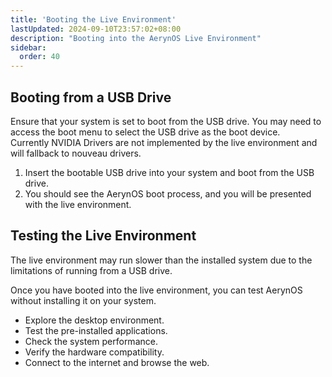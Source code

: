 ```yaml
---
title: 'Booting the Live Environment'
lastUpdated: 2024-09-10T23:57:02+08:00
description: "Booting into the AerynOS Live Environment"
sidebar:
  order: 40
---
```



## Booting from a USB Drive

<Aside type="note">
Ensure that your system is set to boot from the USB drive. You may need to access the boot menu to select the USB drive as the boot device.
</Aside>

<Aside type="caution">
Currently NVIDIA Drivers are not implemented by the live environment and will fallback to nouveau drivers.
</Aside>

1. Insert the bootable USB drive into your system and boot from the USB drive.
2. You should see the AerynOS boot process, and you will be presented with the live environment.

## Testing the Live Environment

<Aside type="tip">
The live environment may run slower than the installed system due to the limitations of running from a USB drive.
</Aside>

Once you have booted into the live environment, you can test AerynOS without installing it on your system.

- Explore the desktop environment.
- Test the pre-installed applications.
- Check the system performance.
- Verify the hardware compatibility.
- Connect to the internet and browse the web.
